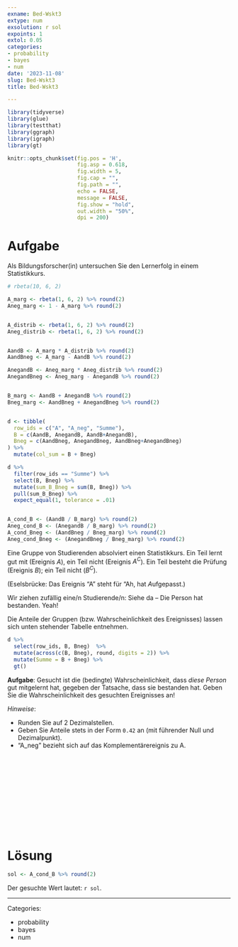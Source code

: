 ```yaml
---
exname: Bed-Wskt3
extype: num
exsolution: r sol
expoints: 1
extol: 0.05
categories:
- probability
- bayes
- num
date: '2023-11-08'
slug: Bed-Wskt3
title: Bed-Wskt3

---
```



```r

library(tidyverse)
library(glue)
library(testthat)
library(ggraph)
library(igraph)
library(gt)

```


```r
knitr::opts_chunk$set(fig.pos = 'H',
                      fig.asp = 0.618,
                      fig.width = 5,
                      fig.cap = "", 
                      fig.path = "",
                      echo = FALSE,
                      message = FALSE,
                      fig.show = "hold",
                      out.width = "50%",
                      dpi = 200)
```






# Aufgabe


Als Bildungsforscher(in) untersuchen Sie den Lernerfolg in einem Statistikkurs.

```r

# rbeta(10, 6, 2)

A_marg <- rbeta(1, 6, 2) %>% round(2)
Aneg_marg <- 1 - A_marg %>% round(2)


A_distrib <- rbeta(1, 6, 2) %>% round(2)
Aneg_distrib <- rbeta(1, 6, 2) %>% round(2)


AandB <- A_marg * A_distrib %>% round(2)
AandBneg <- A_marg - AandB %>% round(2)

AnegandB <- Aneg_marg * Aneg_distrib %>% round(2)
AnegandBneg <- Aneg_marg - AnegandB %>% round(2) 


B_marg <- AandB + AnegandB %>% round(2)
Bneg_marg <- AandBneg + AnegandBneg %>% round(2)


d <- tibble(
  row_ids = c("A", "A_neg", "Summe"),
  B = c(AandB, AnegandB, AandB+AnegandB),
  Bneg = c(AandBneg, AnegandBneg, AandBneg+AnegandBneg)
) %>% 
  mutate(col_sum = B + Bneg)

d %>% 
  filter(row_ids == "Summe") %>% 
  select(B, Bneg) %>% 
  mutate(sum_B_Bneg = sum(B, Bneg)) %>% 
  pull(sum_B_Bneg) %>% 
  expect_equal(1, tolerance = .01)


A_cond_B <- (AandB / B_marg) %>% round(2)
Aneg_cond_B <- (AnegandB / B_marg) %>% round(2)
A_cond_Bneg <- (AandBneg / Bneg_marg) %>% round(2)
Aneg_cond_Bneg <- (AnegandBneg / Bneg_marg) %>% round(2)

```


Eine Gruppe von Studierenden absolviert einen Statistikkurs. 
Ein Teil lernt gut mit (Ereignis $A$), ein Teil nicht (Ereignis $A^C$). 
Ein Teil besteht die Prüfung (Ereignis $B$); ein Teil nicht  ($B^C$).

(Eselsbrücke: Das Ereignis "A" steht für "Ah, hat *A*ufgepasst.)

Wir ziehen zufällig eine/n Studierende/n: Siehe da -- Die Person hat bestanden. Yeah!



Die Anteile der Gruppen (bzw. Wahrscheinlichkeit des Ereignisses) 
lassen sich unten stehender Tabelle entnehmen.



```r
d %>% 
  select(row_ids, B, Bneg)  %>% 
  mutate(across(c(B, Bneg), round, digits = 2)) %>% 
  mutate(Summe = B + Bneg) %>% 
  gt()
```



**Aufgabe**: Gesucht ist die (bedingte) Wahrscheinlichkeit, dass *diese Person* gut mitgelernt hat,
gegeben der Tatsache, dass sie bestanden hat. 
Geben Sie die Wahrscheinlichkeit des gesuchten Ereignisses an!




*Hinweise*: 

- Runden Sie auf 2 Dezimalstellen. 
- Geben Sie Anteile stets in der Form `0.42` an (mit führender Null und Dezimalpunkt).
- "A_neg" bezieht sich auf das Komplementärereignis zu A.












</br>
</br>
</br>
</br>
</br>
</br>
</br>
</br>
</br>
</br>

# Lösung




```r
sol <- A_cond_B %>% round(2) 
```


Der gesuchte Wert lautet: `r sol`.







---

Categories: 

- probability
- bayes
- num

